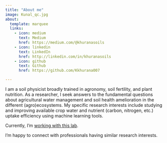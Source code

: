```yaml
---
title: "About me"
image: Kunal_qc.jpg
about:
  template: marquee
  links:
    - icon: medium
      text: Medium
      href: https://medium.com/@khuranasoils
    - icon: linkedin
      text: LinkedIn
      href: http://linkedin.com/in/khuranasoils 
    - icon: github
      text: Github
      href: https://github.com/Kkhurana007 

---
```


I am a soil physicist broadly trained in agronomy, soil fertility, and plant nutrition. As a researcher, I seek answers to the fundamental questions about agricultural water management and soil health amelioration in the different (agro)ecosystems. My specific research interests include studying and improving available crop water and nutrient (carbon, nitrogen, etc.) uptake efficiency using machine learning tools. 

Currently, I'm [working with this lab](https://kallenbachcm.wixsite.com/soils/people).

I’m happy to connect with professionals having similar research interests. 


 